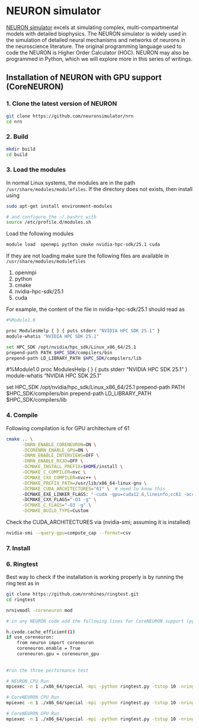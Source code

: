 # NEURON simulator

[NEURON simulator](https://nrn.readthedocs.io/en/8.2.6/) excels at simulating complex, multi-compartmental models with detailed biophysics. The NEURON simulator is widely used in the simulation of detailed neural mechanisms and networks of neurons in the neuroscience literature. The original programming language used to code the NEURON is Higher Order Calculator (HOC). NEURON may also be programmed in Python, which we will explore more in this series of writings.

## Installation of NEURON with GPU support (CoreNEURON)

### 1. Clone the latest version of NEURON

```bash
git clone https://github.com/neuronsimulator/nrn
cd nrn
```

### 2. Build

```bash
mkdir build
cd build
```

### 3. Load the modules

In normal Linux systems, the modules are in the path `/usr/share/modules/modulefiles`. If the directory does not exists, then install using

```bash

sudo apt-get install environment-modules

# and configure the ~/.bashrc with 
source /etc/profile.d/modules.sh

```

Load the following modules

```bash
module load  openmpi python cmake nvidia-hpc-sdk/25.1 cuda  
```

If they are not loading make sure the following files are available in `/usr/share/modules/modulefiles`

1.  openmpi
2.  python
3.  cmake
4.  nvidia-hpc-sdk/25.1
5.  cuda

For example, the content of the file in nvidia-hpc-sdk/25.1 should read as

```bash
#%Module1.0 

proc ModulesHelp { } { puts stderr "NVIDIA HPC SDK 25.1" } 
module-whatis "NVIDIA HPC SDK 25.1"

set HPC_SDK /opt/nvidia/hpc_sdk/Linux_x86_64/25.1 
prepend-path PATH $HPC_SDK/compilers/bin 
prepend-path LD_LIBRARY_PATH $HPC_SDK/compilers/lib

```

#%Module1.0 proc ModulesHelp { } { puts stderr "NVIDIA HPC SDK 25.1" } module-whatis "NVIDIA HPC SDK 25.1"

set HPC_SDK /opt/nvidia/hpc_sdk/Linux_x86_64/25.1 prepend-path PATH \$HPC_SDK/compilers/bin prepend-path LD_LIBRARY_PATH \$HPC_SDK/compilers/lib

### 4. Compile

Following compilation is for GPU architecture of 61

```bash
cmake .. \
      -DNRN_ENABLE_CORENEURON=ON \
      -DCORENRN_ENABLE_GPU=ON \
      -DNRN_ENABLE_INTERVIEWS=OFF \
      -DNRN_ENABLE_RX3D=OFF \
      -DCMAKE_INSTALL_PREFIX=$HOME/install \
      -DCMAKE_C_COMPILER=nvc \
      -DCMAKE_CXX_COMPILER=nvc++ \
      -DCMAKE_PREFIX_PATH=/usr/lib/x86_64-linux-gnu \
      -DCMAKE_CUDA_ARCHITECTURES="61" \  # need to know this
      -DCMAKE_EXE_LINKER_FLAGS: "-cuda -gpu=cuda12.6,lineinfo,cc61 -acc" # not necessary
      -DCMAKE_CXX_FLAGS="-O3 -g" \
      -DCMAKE_C_FLAGS="-O3 -g" \
      -DCMAKE_BUILD_TYPE=Custom
```

Check the CUDA_ARCHITECTURES via (nvidia-smi; assuming it is installed)

```bash
nvidia-smi --query-gpu=compute_cap --format=csv
```

### 7. Install

### 6. Ringtest

Best way to check if the installation is working properly is by running the ring test as in

```bash
git clone https://github.com/nrnhines/ringtest.git
cd ringtest

nrnivmodl -coreneuron mod

# in any NEURON code add the following lines for CoreNEURON support (python files only)

h.cvode.cache_efficient(1)
if use_coreneuron:
    from neuron import coreneuron
    coreneuron.enable = True
    coreneuron.gpu = coreneuron_gpu
    
    
#run the three performance test 

# NEURON CPU Run
mpiexec -n 1 ./x86_64/special -mpi -python ringtest.py -tstop 10 -nring 128 -ncell 128 -branch 32 64

# CoreNEURON CPU Run
mpiexec -n 1 ./x86_64/special -mpi -python ringtest.py -tstop 10 -nring 128 -ncell 128 -branch 32 64 -coreneuron

# CoreNEURON GPU Run
mpiexec -n 1 ./x86_64/special -mpi -python ringtest.py -tstop 10 -nring 128 -ncell 128 -branch 32 64 -coreneuron -gpu
```

# 
